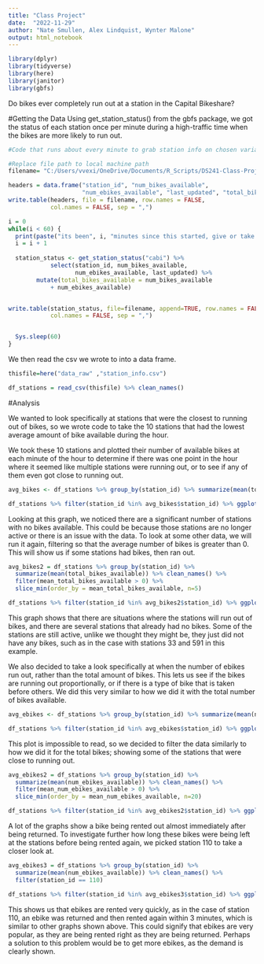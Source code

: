 ```yaml
---
title: "Class Project"
date:  "2022-11-29"
author: "Nate Smullen, Alex Lindquist, Wynter Malone"
output: html_notebook
---
```


```r
library(dplyr)
library(tidyverse)
library(here)
library(janitor)
library(gbfs)
```
Do bikes ever completely run out at a station in the Capital Bikeshare?

#Getting the Data
Using get_station_status() from the gbfs package, we got the status of each station once per minute during a high-traffic time when the bikes are more likely to run out.
```r
#Code that runs about every minute to grab station info on chosen variables.

#Replace file path to local machine path
filename= "C:/Users/vvexi/OneDrive/Documents/R_Scripts/DS241-Class-Project/data_raw/station_info.csv"

headers = data.frame("station_id", "num_bikes_available",
                     "num_ebikes_available", "last_updated", "total_bikes_available")
write.table(headers, file = filename, row.names = FALSE,
            col.names = FALSE, sep = ",")

i = 0
while(i < 60) {
  print(paste("its been", i, "minutes since this started, give or take a bit"))
  i = i + 1
  
  station_status <- get_station_status("cabi") %>%
            select(station_id, num_bikes_available, 
                   num_ebikes_available, last_updated) %>%
        mutate(total_bikes_available = num_bikes_available  
            + num_ebikes_available)


write.table(station_status, file=filename, append=TRUE, row.names = FALSE,
            col.names = FALSE, sep = ",")


  Sys.sleep(60)
}
```

We then read the csv we wrote to into a data frame.
```r
thisfile=here("data_raw" ,"station_info.csv")

df_stations = read_csv(thisfile) %>% clean_names()
```
#Analysis

We wanted to look specifically at stations that were the closest to running out of bikes, so we wrote code to take the 10 stations that had the lowest average amount of bike available during the hour.

We took these 10 stations and plotted their number of available bikes at each minute of the hour to determine if there was one point in the hour where it seemed like multiple stations were running out, or to see if any of them even got close to running out.

```r
avg_bikes <- df_stations %>% group_by(station_id) %>% summarize(mean(total_bikes_available)) %>% clean_names() %>% slice_min(order_by = mean_total_bikes_available, n=10)

df_stations %>% filter(station_id %in% avg_bikes$station_id) %>% ggplot(aes(last_updated, total_bikes_available)) + geom_line() + geom_point() + facet_wrap(~station_id)
```
Looking at this graph, we noticed there are a significant number of stations with no bikes available. This could be because those stations are no longer active or there is an issue with the data. To look at some other data, we will run it again, filtering so that the average number of bikes is greater than 0. This will show us if some stations had bikes, then ran out.

```r
avg_bikes2 = df_stations %>% group_by(station_id) %>% 
  summarize(mean(total_bikes_available)) %>% clean_names() %>% 
  filter(mean_total_bikes_available > 0) %>% 
  slice_min(order_by = mean_total_bikes_available, n=5)

df_stations %>% filter(station_id %in% avg_bikes2$station_id) %>% ggplot(aes(last_updated, total_bikes_available)) + geom_line() + geom_point() + facet_wrap(~station_id)
```
This graph shows that there are situations where the stations will run out of bikes, and there are several stations that already had no bikes. Some of the stations are still active, unlike we thought they might be, they just did not have any bikes, such as in the case with stations 33 and 591 in this example.


We also decided to take a look specifically at when the number of ebikes run out, rather than the total amount of bikes. This lets us see if the bikes are running out proportionally, or if there is a type of bike that is taken before others. We did this very similar to how we did it with the total number of bikes available.
```r
avg_ebikes <- df_stations %>% group_by(station_id) %>% summarize(mean(num_ebikes_available)) %>% clean_names() %>% slice_min(order_by = mean_num_ebikes_available, n=5)

df_stations %>% filter(station_id %in% avg_ebikes$station_id) %>% ggplot(aes(last_updated, num_ebikes_available)) + geom_line() + geom_point() + facet_wrap(~station_id)
```
This plot is impossible to read, so we decided to filter the data similarly to how we did it for the total bikes; showing some of the stations that were close to running out. 

```r
avg_ebikes2 = df_stations %>% group_by(station_id) %>% 
  summarize(mean(num_ebikes_available)) %>% clean_names() %>% 
  filter(mean_num_ebikes_available > 0) %>% 
  slice_min(order_by = mean_num_ebikes_available, n=20)

df_stations %>% filter(station_id %in% avg_ebikes2$station_id) %>% ggplot(aes(last_updated, num_ebikes_available)) + geom_line() + geom_point() + facet_wrap(~station_id)
```
A lot of the graphs show a bike being rented out almost immediately after being returned. To investigate further how long these bikes were being left at the stations before being rented again, we picked station 110 to take a closer look at.

```r
avg_ebikes3 = df_stations %>% group_by(station_id) %>% 
  summarize(mean(num_ebikes_available)) %>% clean_names() %>% 
  filter(station_id == 110)

df_stations %>% filter(station_id %in% avg_ebikes3$station_id) %>% ggplot(aes(last_updated, num_ebikes_available)) + geom_line() + geom_point() + facet_wrap(~station_id)
```

This shows us that ebikes are rented very quickly, as in the case of station 110, an ebike was returned and then rented again within 3 minutes, which is similar to other graphs shown above. This could signify that ebikes are very popular, as they are being rented right as they are being returned. Perhaps a solution to this problem would be to get more ebikes, as the demand is clearly shown.
